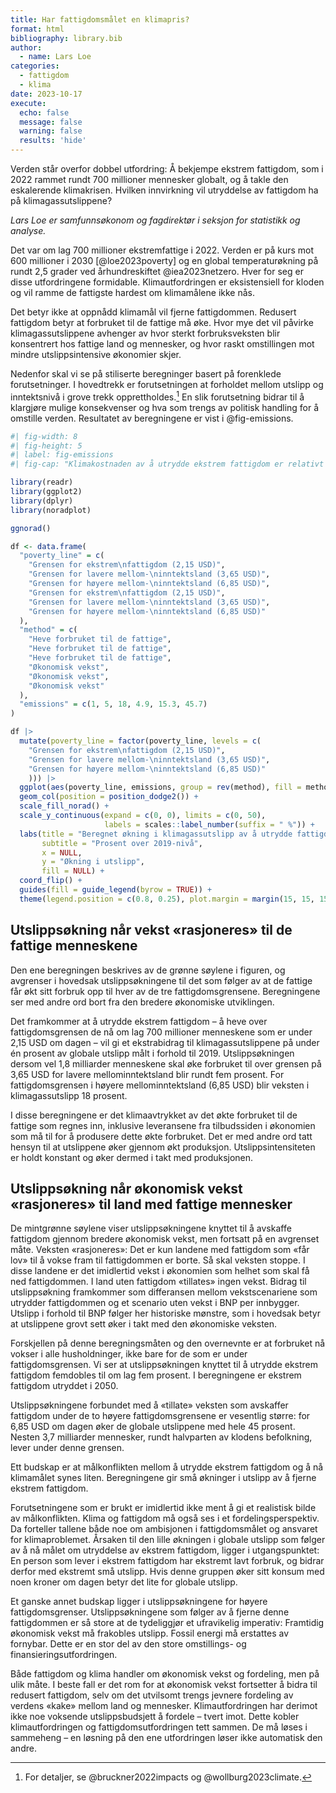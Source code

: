 ```yaml
---
title: Har fattigdomsmålet en klimapris?
format: html
bibliography: library.bib
author: 
  - name: Lars Loe
categories: 
  - fattigdom
  - klima
date: 2023-10-17
execute:
  echo: false
  message: false
  warning: false
  results: 'hide'
---
```

Verden står overfor dobbel utfordring: Å bekjempe ekstrem fattigdom, som i 2022 rammet rundt 700 millioner mennesker globalt, og å takle den eskalerende klimakrisen. Hvilken innvirkning vil utryddelse av fattigdom ha på klimagassutslippene?

*Lars Loe er samfunnsøkonom og fagdirektør i seksjon for statistikk og analyse.*

Det var om lag 700 millioner ekstremfattige i 2022. Verden er på kurs mot 600 millioner i 2030 [@loe2023poverty] og en global temperaturøkning på rundt 2,5 grader ved århundreskiftet @iea2023netzero. Hver for seg er disse utfordringene formidable. Klimautfordringen er eksistensiell for kloden og vil ramme de fattigste hardest om klimamålene ikke nås.

Det betyr ikke at oppnådd klimamål vil fjerne fattigdommen. Redusert fattigdom betyr at forbruket til de fattige må øke. Hvor mye det vil påvirke klimagassutslippene avhenger av hvor sterkt forbruksveksten blir konsentrert hos fattige land og mennesker, og hvor raskt omstillingen mot mindre utslippsintensive økonomier skjer.

Nedenfor skal vi se på stiliserte beregninger basert på forenklede forutsetninger. I hovedtrekk er forutsetningen at forholdet mellom utslipp og inntektsnivå i grove trekk opprettholdes.[^1] En slik forutsetning bidrar til å klargjøre mulige konsekvenser og hva som trengs av politisk handling for å omstille verden. Resultatet av beregningene er vist i @fig-emissions.

[^1]: For detaljer, se @bruckner2022impacts og @wollburg2023climate.

```r
#| fig-width: 8
#| fig-height: 5
#| label: fig-emissions
#| fig-cap: "Klimakostnaden av å utrydde ekstrem fattigdom er relativt liten. Kilde: @bruckner2022impacts og @wollburg2023climate."

library(readr)
library(ggplot2)
library(dplyr)
library(noradplot)

ggnorad()

df <- data.frame(
  "poverty_line" = c(
    "Grensen for ekstrem\nfattigdom (2,15 USD)",
    "Grensen for lavere mellom-\ninntektsland (3,65 USD)",
    "Grensen for høyere mellom-\ninntektsland (6,85 USD)",
    "Grensen for ekstrem\nfattigdom (2,15 USD)",
    "Grensen for lavere mellom-\ninntektsland (3,65 USD)",
    "Grensen for høyere mellom-\ninntektsland (6,85 USD)"
  ),
  "method" = c(
    "Heve forbruket til de fattige",
    "Heve forbruket til de fattige",
    "Heve forbruket til de fattige",
    "Økonomisk vekst",
    "Økonomisk vekst",
    "Økonomisk vekst"
  ),
  "emissions" = c(1, 5, 18, 4.9, 15.3, 45.7)
)

df |> 
  mutate(poverty_line = factor(poverty_line, levels = c(
    "Grensen for ekstrem\nfattigdom (2,15 USD)",
    "Grensen for lavere mellom-\ninntektsland (3,65 USD)",
    "Grensen for høyere mellom-\ninntektsland (6,85 USD)"
    ))) |> 
  ggplot(aes(poverty_line, emissions, group = rev(method), fill = method)) +
  geom_col(position = position_dodge2()) +
  scale_fill_norad() +
  scale_y_continuous(expand = c(0, 0), limits = c(0, 50), 
                     labels = scales::label_number(suffix = " %")) +
  labs(title = "Beregnet økning i klimagassutslipp av å utrydde fattigdom",
       subtitle = "Prosent over 2019-nivå",
       x = NULL,
       y = "Økning i utslipp",
       fill = NULL) +
  coord_flip() +
  guides(fill = guide_legend(byrow = TRUE)) +
  theme(legend.position = c(0.8, 0.25), plot.margin = margin(15, 15, 15, 6.6, "pt")) 

```

## Utslippsøkning når vekst «rasjoneres» til de fattige menneskene

Den ene beregningen beskrives av de grønne søylene i figuren, og avgrenser i hovedsak utslippsøkningene til det som følger av at de fattige får økt sitt forbruk opp til hver av de tre fattigdomsgrensene. Beregningene ser med andre ord bort fra den bredere økonomiske utviklingen.

Det framkommer at å utrydde ekstrem fattigdom -- å heve over fattigdomsgrensen de nå om lag 700 millioner menneskene som er under 2,15 USD om dagen -- vil gi et ekstrabidrag til klimagassutslippene på under én prosent av globale utslipp målt i forhold til 2019. Utslippsøkningen dersom vel 1,8 milliarder menneskene skal øke forbruket til over grensen på 3,65 USD for lavere mellominntektsland blir rundt fem prosent. For fattigdomsgrensen i høyere mellominntektsland (6,85 USD) blir veksten i klimagassutslipp 18 prosent.

I disse beregningene er det klimaavtrykket av det økte forbruket til de fattige som regnes inn, inklusive leveransene fra tilbudssiden i økonomien som må til for å produsere dette økte forbruket. Det er med andre ord tatt hensyn til at utslippene øker gjennom økt produksjon. Utslippsintensiteten er holdt konstant og øker dermed i takt med produksjonen.

## Utslippsøkning når økonomisk vekst «rasjoneres» til land med fattige mennesker

De mintgrønne søylene viser utslippsøkningene knyttet til å avskaffe fattigdom gjennom bredere økonomisk vekst, men fortsatt på en avgrenset måte. Veksten «rasjoneres»: Det er kun landene med fattigdom som «får lov» til å vokse fram til fattigdommen er borte. Så skal veksten stoppe. I disse landene er det imidlertid vekst i økonomien som helhet som skal få ned fattigdommen. I land uten fattigdom «tillates» ingen vekst. Bidrag til utslippsøkning framkommer som differansen mellom vekstscenariene som utrydder fattigdommen og et scenario uten vekst i BNP per innbygger. Utslipp i forhold til BNP følger her historiske mønstre, som i hovedsak betyr at utslippene grovt sett øker i takt med den økonomiske veksten.

Forskjellen på denne beregningsmåten og den overnevnte er at forbruket nå vokser i alle husholdninger, ikke bare for de som er under fattigdomsgrensen. Vi ser at utslippsøkningen knyttet til å utrydde ekstrem fattigdom femdobles til om lag fem prosent. I beregningene er ekstrem fattigdom utryddet i 2050.

Utslippsøkningene forbundet med å «tillate» veksten som avskaffer fattigdom under de to høyere fattigdomsgrensene er vesentlig større: for 6,85 USD om dagen øker de globale utslippene med hele 45 prosent. Nesten 3,7 milliarder mennesker, rundt halvparten av klodens befolkning, lever under denne grensen.

Ett budskap er at målkonflikten mellom å utrydde ekstrem fattigdom og å nå klimamålet synes liten. Beregningene gir små økninger i utslipp av å fjerne ekstrem fattigdom.

Forutsetningene som er brukt er imidlertid ikke ment å gi et realistisk bilde av målkonflikten. Klima og fattigdom må også ses i et fordelingsperspektiv. Da forteller tallene både noe om ambisjonen i fattigdomsmålet og ansvaret for klimaproblemet. Årsaken til den lille økningen i globale utslipp som følger av å nå målet om utryddelse av ekstrem fattigdom, ligger i utgangspunktet: En person som lever i ekstrem fattigdom har ekstremt lavt forbruk, og bidrar derfor med ekstremt små utslipp. Hvis denne gruppen øker sitt konsum med noen kroner om dagen betyr det lite for globale utslipp.

Et ganske annet budskap ligger i utslippsøkningene for høyere fattigdomsgrenser. Utslippsøkningene som følger av å fjerne denne fattigdommen er så store at de tydeliggjør et ufravikelig imperativ: Framtidig økonomisk vekst må frakobles utslipp. Fossil energi må erstattes av fornybar. Dette er en stor del av den store omstillings- og finansieringsutfordringen.

Både fattigdom og klima handler om økonomisk vekst og fordeling, men på ulik måte. I beste fall er det rom for at økonomisk vekst fortsetter å bidra til redusert fattigdom, selv om det utvilsomt trengs jevnere fordeling av verdens «kake» mellom land og mennesker. Klimautfordringen har derimot ikke noe voksende utslippsbudsjett å fordele -- tvert imot. Dette kobler klimautfordringen og fattigdomsutfordringen tett sammen. De må løses i sammeheng -- en løsning på den ene utfordringen løser ikke automatisk den andre.
